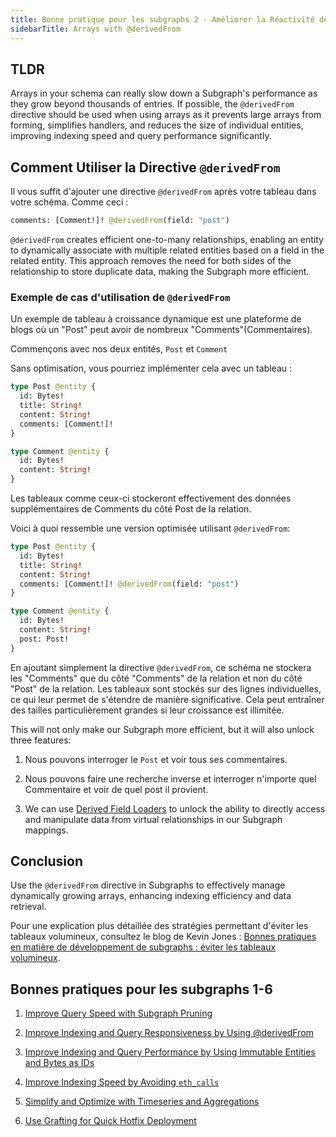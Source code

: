 ```yaml
---
title: Bonne pratique pour les subgraphs 2 - Améliorer la Réactivité de l'Indexation et des Requêtes en Utilisant @derivedFrom
sidebarTitle: Arrays with @derivedFrom
---
```


## TLDR

Arrays in your schema can really slow down a Subgraph's performance as they grow beyond thousands of entries. If possible, the `@derivedFrom` directive should be used when using arrays as it prevents large arrays from forming, simplifies handlers, and reduces the size of individual entities, improving indexing speed and query performance significantly.

## Comment Utiliser la Directive `@derivedFrom`

Il vous suffit d'ajouter une directive `@derivedFrom` après votre tableau dans votre schéma. Comme ceci :

```graphql
comments: [Comment!]! @derivedFrom(field: "post")
```

`@derivedFrom` creates efficient one-to-many relationships, enabling an entity to dynamically associate with multiple related entities based on a field in the related entity. This approach removes the need for both sides of the relationship to store duplicate data, making the Subgraph more efficient.

### Exemple de cas d'utilisation de `@derivedFrom`

Un exemple de tableau à croissance dynamique est une plateforme de blogs où un "Post" peut avoir de nombreux "Comments"(Commentaires).

Commençons avec nos deux entités, `Post` et `Comment`

Sans optimisation, vous pourriez implémenter cela avec un tableau :

```graphql
type Post @entity {
  id: Bytes!
  title: String!
  content: String!
  comments: [Comment!]!
}

type Comment @entity {
  id: Bytes!
  content: String!
}
```

Les tableaux comme ceux-ci stockeront effectivement des données supplémentaires de Comments du côté Post de la relation.

Voici à quoi ressemble une version optimisée utilisant `@derivedFrom`:

```graphql
type Post @entity {
  id: Bytes!
  title: String!
  content: String!
  comments: [Comment!]! @derivedFrom(field: "post")
}

type Comment @entity {
  id: Bytes!
  content: String!
  post: Post!
}
```

En ajoutant simplement la directive `@derivedFrom`, ce schéma ne stockera les "Comments" que du côté "Comments" de la relation et non du côté "Post" de la relation. Les tableaux sont stockés sur des lignes individuelles, ce qui leur permet de s'étendre de manière significative. Cela peut entraîner des tailles particulièrement grandes si leur croissance est illimitée.

This will not only make our Subgraph more efficient, but it will also unlock three features:

1. Nous pouvons interroger le `Post` et voir tous ses commentaires.

2. Nous pouvons faire une recherche inverse et interroger n'importe quel Commentaire et voir de quel post il provient.

3. We can use [Derived Field Loaders](/subgraphs/developing/creating/graph-ts/api/#looking-up-derived-entities) to unlock the ability to directly access and manipulate data from virtual relationships in our Subgraph mappings.

## Conclusion

Use the `@derivedFrom` directive in Subgraphs to effectively manage dynamically growing arrays, enhancing indexing efficiency and data retrieval.

Pour une explication plus détaillée des stratégies permettant d'éviter les tableaux volumineux, consultez le blog de Kevin Jones : [Bonnes pratiques en matière de développement de subgraphs : éviter les tableaux volumineux](https://thegraph.com/blog/improve-subgraph-performance-avoiding-large-arrays/).

## Bonnes pratiques pour les subgraphs 1-6

1. [Improve Query Speed with Subgraph Pruning](/subgraphs/best-practices/pruning/)

2. [Improve Indexing and Query Responsiveness by Using @derivedFrom](/subgraphs/best-practices/derivedfrom/)

3. [Improve Indexing and Query Performance by Using Immutable Entities and Bytes as IDs](/subgraphs/best-practices/immutable-entities-bytes-as-ids/)

4. [Improve Indexing Speed by Avoiding `eth_calls`](/subgraphs/best-practices/avoid-eth-calls/)

5. [Simplify and Optimize with Timeseries and Aggregations](/subgraphs/best-practices/timeseries/)

6. [Use Grafting for Quick Hotfix Deployment](/subgraphs/best-practices/grafting-hotfix/)
